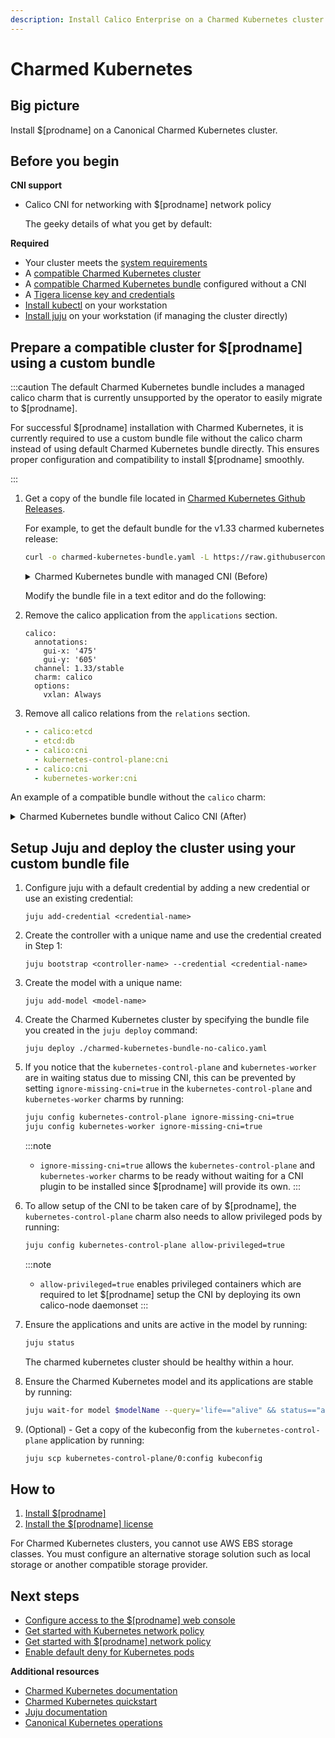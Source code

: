 ```yaml
---
description: Install Calico Enterprise on a Charmed Kubernetes cluster.
---
```



# Charmed Kubernetes

## Big picture

Install $[prodname] on a Canonical Charmed Kubernetes cluster.

## Before you begin

**CNI support**

- Calico CNI for networking with $[prodname] network policy

  The geeky details of what you get by default:

  <GeekDetails
    prodname='$[prodname]'
    details='Policy:Calico,IPAM:Calico,CNI:Calico,Overlay:IPIP,Routing:BGP,Datastore:Kubernetes'
  />

**Required**

- Your cluster meets the [system requirements](requirements.mdx)
- A [compatible Charmed Kubernetes cluster](../compatibility.mdx#charmed-kubernetes)
- A [compatible Charmed Kubernetes bundle](https://github.com/charmed-kubernetes/bundle/tree/main/releases) configured without a CNI
- A [Tigera license key and credentials](calico-enterprise.mdx)
- [Install kubectl](https://kubernetes.io/docs/tasks/tools/install-kubectl/) on your workstation
- [Install juju](https://juju.is/docs/juju/install-juju) on your workstation (if managing the cluster directly)

## Prepare a compatible cluster for $[prodname] using a custom bundle

:::caution
The default Charmed Kubernetes bundle includes a managed calico charm that is currently unsupported by the operator to easily migrate to $[prodname].

For successful $[prodname] installation with Charmed Kubernetes, it is currently required to use a custom bundle file without the calico charm instead of using default Charmed Kubernetes bundle directly. This ensures proper configuration and compatibility to install $[prodname] smoothly.

:::


1. Get a copy of the bundle file located in [Charmed Kubernetes Github Releases](https://github.com/charmed-kubernetes/bundle/tree/main/releases).

    For example, to get the default bundle for the v1.33 charmed kubernetes release:

    ```bash
    curl -o charmed-kubernetes-bundle.yaml -L https://raw.githubusercontent.com/charmed-kubernetes/bundle/refs/heads/main/releases/1.33/bundle.yaml
    ```

    <details>
    <summary>Charmed Kubernetes bundle with managed CNI (Before)</summary>

    ```yaml
    description: A highly-available, production-grade Kubernetes cluster.
    docs: https://discourse.charmhub.io/t/charmed-kubernetes-bundle/14447
    issues: https://bugs.launchpad.net/charmed-kubernetes-bundles
    series: noble
    source: https://github.com/charmed-kubernetes/bundle
    website: https://ubuntu.com/kubernetes/charmed-k8s
    name: charmed-kubernetes
    applications:
      calico:
        annotations:
          gui-x: '475'
          gui-y: '605'
        channel: 1.33/stable
        charm: calico
        options:
          vxlan: Always
      containerd:
        annotations:
          gui-x: '475'
          gui-y: '800'
        channel: 1.33/stable
        charm: containerd
      easyrsa:
        annotations:
          gui-x: '90'
          gui-y: '420'
        channel: 1.33/stable
        charm: easyrsa
        constraints: cores=1 mem=4G root-disk=16G
        num_units: 1
      etcd:
        annotations:
          gui-x: '800'
          gui-y: '420'
        channel: 1.33/stable
        charm: etcd
        constraints: cores=2 mem=8G root-disk=16G
        num_units: 3
        options:
          channel: 3.4/stable
      kubeapi-load-balancer:
        annotations:
          gui-x: '450'
          gui-y: '250'
        channel: 1.33/stable
        charm: kubeapi-load-balancer
        constraints: cores=1 mem=4G root-disk=16G
        expose: true
        num_units: 1
      kubernetes-control-plane:
        annotations:
          gui-x: '800'
          gui-y: '850'
        channel: 1.33/stable
        charm: kubernetes-control-plane
        constraints: cores=2 mem=8G root-disk=16G
        num_units: 2
        options:
          channel: 1.33/stable
      kubernetes-worker:
        annotations:
          gui-x: '90'
          gui-y: '850'
        channel: 1.33/stable
        charm: kubernetes-worker
        constraints: cores=2 mem=8G root-disk=16G
        expose: true
        num_units: 3
        options:
          channel: 1.33/stable
    relations:
    - - kubernetes-control-plane:loadbalancer-external
      - kubeapi-load-balancer:lb-consumers
    - - kubernetes-control-plane:loadbalancer-internal
      - kubeapi-load-balancer:lb-consumers
    - - kubernetes-control-plane:kube-control
      - kubernetes-worker:kube-control
    - - kubernetes-control-plane:certificates
      - easyrsa:client
    - - etcd:certificates
      - easyrsa:client
    - - kubernetes-control-plane:etcd
      - etcd:db
    - - kubernetes-worker:certificates
      - easyrsa:client
    - - kubeapi-load-balancer:certificates
      - easyrsa:client
    - - calico:etcd
      - etcd:db
    - - calico:cni
      - kubernetes-control-plane:cni
    - - calico:cni
      - kubernetes-worker:cni
    - - containerd:containerd
      - kubernetes-worker:container-runtime
    - - containerd:containerd
      - kubernetes-control-plane:container-runtime
    ```

    </details>

    Modify the bundle file in a text editor and do the following:

1. Remove the calico application from the `applications` section.

   ```
   calico:
     annotations:
       gui-x: '475'
       gui-y: '605'
     channel: 1.33/stable
     charm: calico
     options:
       vxlan: Always
   ```

1. Remove all calico relations from the `relations` section.

    ```yaml
    - - calico:etcd
      - etcd:db
    - - calico:cni
      - kubernetes-control-plane:cni
    - - calico:cni
      - kubernetes-worker:cni
    ```

An example of a compatible bundle without the `calico` charm:
<details>
<summary>Charmed Kubernetes bundle without Calico CNI (After)</summary>

```yaml
description: A highly-available, production-grade Kubernetes cluster.
docs: https://discourse.charmhub.io/t/charmed-kubernetes-bundle/14447
issues: https://bugs.launchpad.net/charmed-kubernetes-bundles
series: noble
source: https://github.com/charmed-kubernetes/bundle
website: https://ubuntu.com/kubernetes/charmed-k8s
name: charmed-kubernetes
applications:
  containerd:
    annotations:
      gui-x: '475'
      gui-y: '800'
    channel: 1.33/stable
    charm: containerd
  easyrsa:
    annotations:
      gui-x: '90'
      gui-y: '420'
    channel: 1.33/stable
    charm: easyrsa
    constraints: cores=1 mem=4G root-disk=16G
    num_units: 1
  etcd:
    annotations:
      gui-x: '800'
      gui-y: '420'
    channel: 1.33/stable
    charm: etcd
    constraints: cores=2 mem=8G root-disk=16G
    num_units: 3
    options:
      channel: 3.4/stable
  kubeapi-load-balancer:
    annotations:
      gui-x: '450'
      gui-y: '250'
    channel: 1.33/stable
    charm: kubeapi-load-balancer
    constraints: cores=1 mem=4G root-disk=16G
    expose: true
    num_units: 1
  kubernetes-control-plane:
    annotations:
      gui-x: '800'
      gui-y: '850'
    channel: 1.33/stable
    charm: kubernetes-control-plane
    constraints: cores=2 mem=8G root-disk=16G
    num_units: 2
    options:
      channel: 1.33/stable
  kubernetes-worker:
    annotations:
      gui-x: '90'
      gui-y: '850'
    channel: 1.33/stable
    charm: kubernetes-worker
    constraints: cores=2 mem=8G root-disk=16G
    expose: true
    num_units: 3
    options:
      channel: 1.33/stable
relations:
- - kubernetes-control-plane:loadbalancer-external
  - kubeapi-load-balancer:lb-consumers
- - kubernetes-control-plane:loadbalancer-internal
  - kubeapi-load-balancer:lb-consumers
- - kubernetes-control-plane:kube-control
  - kubernetes-worker:kube-control
- - kubernetes-control-plane:certificates
  - easyrsa:client
- - etcd:certificates
  - easyrsa:client
- - kubernetes-control-plane:etcd
  - etcd:db
- - kubernetes-worker:certificates
  - easyrsa:client
- - kubeapi-load-balancer:certificates
  - easyrsa:client
- - calico:etcd
  - etcd:db
- - containerd:containerd
  - kubernetes-worker:container-runtime
- - containerd:containerd
  - kubernetes-control-plane:container-runtime
```

</details>

## Setup Juju and deploy the cluster using your custom bundle file

1. Configure juju with a default credential by adding a new credential or use an existing credential:
   ```
   juju add-credential <credential-name>
   ```

1. Create the controller with a unique name and use the credential created in Step 1:
   ```
   juju bootstrap <controller-name> --credential <credential-name>
   ```

1. Create the model with a unique name:
   ```
   juju add-model <model-name>
   ```

1. Create the Charmed Kubernetes cluster by specifying the bundle file you created in the `juju deploy` command:
   ```
   juju deploy ./charmed-kubernetes-bundle-no-calico.yaml
   ```

1. If you notice that the `kubernetes-control-plane` and `kubernetes-worker` are in waiting status due to missing CNI, this can be prevented by setting `ignore-missing-cni=true` in the `kubernetes-control-plane` and `kubernetes-worker` charms by running:
   ```bash
   juju config kubernetes-control-plane ignore-missing-cni=true
   juju config kubernetes-worker ignore-missing-cni=true
   ```

   :::note
   - `ignore-missing-cni=true` allows the `kubernetes-control-plane` and `kubernetes-worker` charms to be ready without waiting for a CNI plugin to be installed since $[prodname] will provide its own.
   :::

1. To allow setup of the CNI to be taken care of by $[prodname], the `kubernetes-control-plane` charm also needs to allow privileged pods by running:
   ```bash
   juju config kubernetes-control-plane allow-privileged=true
   ```

   :::note
   - `allow-privileged=true` enables privileged containers which are required to let $[prodname] setup the CNI by deploying its own calico-node daemonset
   :::

1. Ensure the applications and units are active in the model by running:
   ```bash
   juju status
   ```

   The charmed kubernetes cluster should be healthy within a hour. 

1. Ensure the Charmed Kubernetes model and its applications are stable by running:
   ```bash
   juju wait-for model $modelName --query='life=="alive" && status=="available"'
   ```

1. (Optional) - Get a copy of the kubeconfig from the `kubernetes-control-plane` application by running:
   ```bash
   juju scp kubernetes-control-plane/0:config kubeconfig
   ```

## How to

1. [Install $[prodname]](#install-calico-enterprise)
1. [Install the $[prodname] license](#install-the-calico-enterprise-license)

<Admonition type='caution'>
  For Charmed Kubernetes clusters, you cannot use AWS EBS storage classes. You must configure an alternative storage solution such as local storage or another compatible storage provider.
</Admonition>

<InstallGeneric clusterType='standalone' />

## Next steps

- [Configure access to the $[prodname] web console](../../operations/cnx/access-the-manager.mdx)
- [Get started with Kubernetes network policy](../../network-policy/get-started/kubernetes-network-policy.mdx)
- [Get started with $[prodname] network policy](../../network-policy/beginners/calico-network-policy.mdx)
- [Enable default deny for Kubernetes pods](../../network-policy/beginners/kubernetes-default-deny.mdx)

**Additional resources**

- [Charmed Kubernetes documentation](https://ubuntu.com/kubernetes/charmed-k8s/docs/install-manual)
- [Charmed Kubernetes quickstart](https://ubuntu.com/kubernetes/charmed-k8s/docs/quickstart)
- [Juju documentation](https://juju.is/docs)
- [Canonical Kubernetes operations](https://ubuntu.com/kubernetes/docs)
